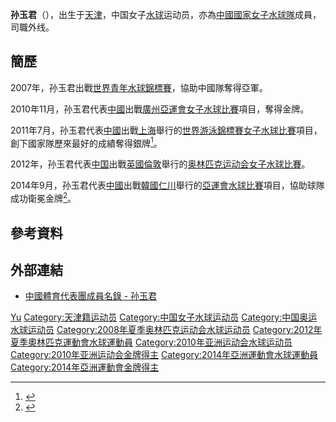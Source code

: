 {{Infobox handball biography
<!--水球運動員模版尚未建立，暫使用功能相同的手球運動員模版-->
| name                = 孙玉君
| image               = 
| fullname            =
| nationality         = {{PRC}}
| birth_date           = {{birth_date_and_age|1987|1|30}}<ref name="伦敦奥运">{{cite web|title=2012伦敦奥运会中国体育代表团成员名录 - 孙玉君|url=http://2012teamchina.olympic.cn/index.php/personview/persons/16133|access-date=2012-07-20|archive-date=2016-03-05|archive-url=https://web.archive.org/web/20160305040047/http://2012teamchina.olympic.cn/index.php/personview/persons/16133|dead-url=no}}{{zh-cn}}</ref>
| birth_place         = {{CHN}}[[天津市|天津市]]
| height              = {{height|m=1.68}}<ref name="伦敦奥运"/>
| weight              = {{weight|kg=65}}<ref name="伦敦奥运"/>
| position            = 外线
| nickname            =
| currentclub         = 
| clubnumber          = 
| youthyears          = 
| youthclubs          = 
| years               = 
| clubs               = 
| nationalyears       = 
| nationalteam        = 
| nationalcaps(goals) = 
| title               =
| titleyears          =
| titleplace          =
| ntupdate            = 
| medaltable          = 
{{MedalCompetition | [[世界游泳錦標賽|世界游泳錦標賽]]}}
{{MedalSilver | [[2011年世界游泳錦標賽|2011年 上海]] | [[2011年世界游泳錦標賽水球比賽|女子隊際]]}}
{{MedalCompetition | [[女子水球世界盃|女子水球世界盃]]}}
{{MedalBronze | [[2010年女子水球世界盃|2010年 基督城]] | 女子隊際}}
{{MedalCompetition | [[亞洲運動會|亞洲運動會]]}}
{{MedalGold | [[2010年亞洲運動會|2010年 廣州]] | [[2010年亞洲運動會水球比賽|女子隊際]]}}
{{MedalGold | [[2014年亞洲運動會|2014年 仁川]] | [[2014年亞洲運動會水球比賽|女子隊際]]}}
{{MedalCompetition | [[世界青年水球錦標賽|世界青年水球錦標賽]]}}
{{MedalSilver | [[2007年世界青年水球錦標賽|2007年 波圖]] | 女子隊際}}
}}
'''孙玉君'''（{{bd|1987年|1月30日|catIdx=s孙}}），出生于[[天津|天津]]，中国女子[[水球|水球]]运动员，亦為[[中國國家女子水球隊|中國國家女子水球隊]]成員，司職外线。

==簡歷==
2007年，孙玉君出戰[[2007年世界青年水球錦標賽|世界青年水球錦標賽]]，協助中國隊奪得亞軍。

2010年11月，孙玉君代表[[2010年亞洲運動會中國代表團|中國]]出戰[[廣州|廣州]][[2010年亞洲運動會|亞運會]][[2010年亞洲運動會水球比賽|女子水球比賽]]項目，奪得金牌。

2011年7月，孙玉君代表[[2011年世界游泳錦標賽中國代表團|中國]]出戰[[上海|上海]]舉行的[[2011年世界游泳錦標賽|世界游泳錦標賽]][[2011年世界游泳錦標賽水球比賽|女子水球比賽]]項目，創下國家隊歷來最好的成績奪得銀牌<ref>{{cite news|title=中国水球姑娘银牌胜似金牌 屈居亚军仍创造历史|url=http://sports.sohu.com/20110730/n314983769.shtml|newspaper=《天津青年报》|date=2011-07-30|accessdate=2011-08-03|archive-date=2011-09-17|archive-url=https://web.archive.org/web/20110917195419/http://sports.sohu.com/20110730/n314983769.shtml|dead-url=no}}</ref>。

2012年，孙玉君代表[[2012年夏季奥林匹克运动会中国代表团|中国]]出戰[[英國|英國]][[倫敦|倫敦]]舉行的[[2012年夏季奥林匹克运动会|奥林匹克运动会]][[2012年夏季奧林匹克運動會女子水球比賽|女子水球比賽]]。

2014年9月，孙玉君代表[[2014年亞洲運動會中國代表團|中國]]出戰[[韓國|韓國]][[仁川|仁川]]舉行的[[2014年亞洲運動會|亞運會]][[2014年亞洲運動會水球比賽|水球比賽]]項目，協助球隊成功衛冕金牌<ref>{{cite news|title=五连胜卫冕！中国女子水球11-6胜哈萨克夺冠|url=http://sports.qq.com/a/20140924/054827.htm|newspaper=腾讯体育|date=2014-09-24|accessdate=2014-10-01|archive-date=2014-10-06|archive-url=https://web.archive.org/web/20141006133017/http://sports.qq.com/a/20140924/054827.htm|dead-url=no}}</ref>。

==參考資料==
{{Reflist}}

==外部連結==
*[http://2008teamchina.olympic.cn/index.php/personview/persons/5047 中國體育代表團成員名錄 - 孙玉君] {{Wayback|url=http://2008teamchina.olympic.cn/index.php/personview/persons/5047 |date=20160306060007 }}

{{2008年夏季奧林匹克運動會國家女子水球隊}}
{{2010年亞洲運動會國家女子水球隊}}
{{2011年世界游泳錦標賽國家女子水球隊}}
{{2012年夏季奧林匹克運動會國家女子水球隊}}
{{2014年亞洲運動會中國國家女子水球隊}}

{{Authority control}}
{{DEFAULTSORT:SUN, Yujun}}
[[Category:孙姓|Yu]]
[[Category:天津籍运动员|Category:天津籍运动员]]
[[Category:中国女子水球运动员|Category:中国女子水球运动员]]
[[Category:中国奥运水球运动员|Category:中国奥运水球运动员]]
[[Category:2008年夏季奥林匹克运动会水球运动员|Category:2008年夏季奥林匹克运动会水球运动员]]
[[Category:2012年夏季奧林匹克運動會水球運動員|Category:2012年夏季奧林匹克運動會水球運動員]]
[[Category:2010年亚洲运动会水球运动员|Category:2010年亚洲运动会水球运动员]]
[[Category:2010年亚洲运动会金牌得主|Category:2010年亚洲运动会金牌得主]]
[[Category:2014年亞洲運動會水球運動員|Category:2014年亞洲運動會水球運動員]]
[[Category:2014年亞洲運動會金牌得主|Category:2014年亞洲運動會金牌得主]]
